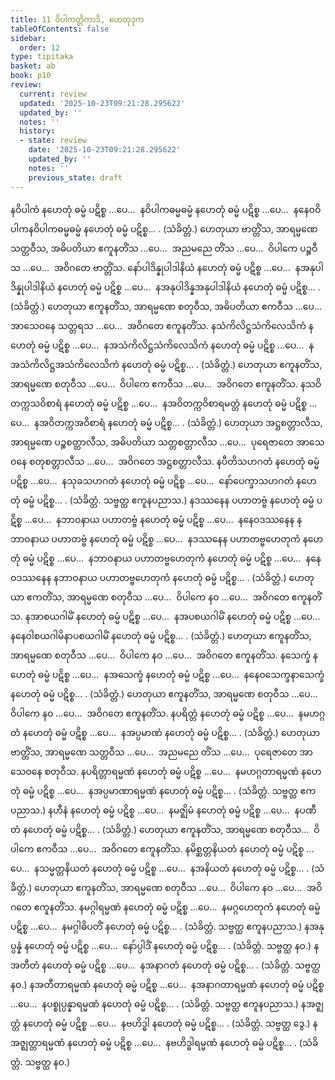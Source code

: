 ```yaml
---
title: 11 ဝိပါကတ္တိကာဒိ, ဟေတုဒုက
tableOfContents: false
sidebar:
  order: 12
type: tipitaka
basket: ab
book: p10
review:
  current: review
  updated: '2025-10-23T09:21:28.295622'
  updated_by: ''
  notes: ''
  history:
  - state: review
    date: '2025-10-23T09:21:28.295622'
    updated_by: ''
    notes: ''
    previous_state: draft
---
```



<ReviewStatus review={frontmatter.review} showDetails={true} />

<HypothesisAnnotation frontmatter={frontmatter} />

<DynamicBreadcrumb />

<Division number="53" book="p10" e="ch" v="40" p="132">

<Paragraph number="123" book="p10">
နဝိပါကံ နဟေတုံ ဓမ္မံ ပဋိစ္စ …ပေ…  နဝိပါကဓမ္မဓမ္မံ နဟေတုံ ဓမ္မံ ပဋိစ္စ …ပေ…  နနေဝဝိပါကနဝိပါကဓမ္မဓမ္မံ နဟေတုံ ဓမ္မံ ပဋိစ္စ… . (သံခိတ္တံ.)
</Paragraph>

<Paragraph number="124" book="p10">
ဟေတုယာ ဗာတ္တိံသ, အာရမ္မဏေ သတ္တဝီသ, အဓိပတိယာ ဧကူနတိံသ …ပေ…  အညမညေ တိံသ …ပေ…  ဝိပါကေ ပဉ္စဝီသ …ပေ…  အဝိဂတေ ဗာတ္တိံသ.
</Paragraph>

</Division>
<Division number="54" book="p10" e="ch" v="40" p="132">

<Paragraph number="125" book="p10">
နော်ပါဒိန္နုပါဒါနိယံ နဟေတုံ ဓမ္မံ ပဋိစ္စ …ပေ…  နအနုပါဒိန္နုပါဒါနိယံ နဟေတုံ ဓမ္မံ ပဋိစ္စ …ပေ…  နအနုပါဒိန္နအနုပါဒါနိယံ နဟေတုံ ဓမ္မံ ပဋိစ္စ… . (သံခိတ္တံ.)
</Paragraph>

<Paragraph number="126" book="p10">
ဟေတုယာ ဧကူနတိံသ, အာရမ္မဏေ စတုဝီသ, အဓိပတိယာ ဧကဝီသ …ပေ…  အာသေဝနေ သတ္တရသ …ပေ…  အဝိဂတေ ဧကူနတိံသ.
</Paragraph>

</Division>
<Division number="55" book="p10" e="ch" v="40" p="132">

<Paragraph number="127" book="p10">
နသံကိလိဋ္ဌသံကိလေသိကံ နဟေတုံ ဓမ္မံ ပဋိစ္စ …ပေ…  နအသံကိလိဋ္ဌသံကိလေသိကံ နဟေတုံ ဓမ္မံ ပဋိစ္စ …ပေ…  နအသံကိလိဋ္ဌအသံကိလေသိကံ နဟေတုံ ဓမ္မံ ပဋိစ္စ… . (သံခိတ္တံ.)
</Paragraph>

<Paragraph number="128" book="p10">
ဟေတုယာ ဧကူနတိံသ, အာရမ္မဏေ စတုဝီသ …ပေ…  ဝိပါကေ ဧကဝီသ …ပေ…  အဝိဂတေ ဧကူနတိံသ.
</Paragraph>

</Division>
<Division number="56" book="p10" e="ch" v="40" p="132">

<Paragraph number="129" book="p10">
နသဝိတက္ကသဝိစာရံ နဟေတုံ ဓမ္မံ ပဋိစ္စ …ပေ…  နအဝိတက္ကဝိစာရမတ္တံ နဟေတုံ ဓမ္မံ ပဋိစ္စ …ပေ…  နအဝိတက္ကအဝိစာရံ နဟေတုံ ဓမ္မံ ပဋိစ္စ… . (သံခိတ္တံ.)
</Paragraph>

<Paragraph number="130" book="p10">
ဟေတုယာ အဋ္ဌစတ္တာလီသ, အာရမ္မဏေ ပဉ္စစတ္တာလီသ, အဓိပတိယာ သတ္တစတ္တာလီသ …ပေ…  ပုရေဇာတေ အာသေဝနေ စတုစတ္တာလီသ …ပေ…  အဝိဂတေ အဋ္ဌစတ္တာလီသ.
</Paragraph>

</Division>
<Division number="57" book="p10" e="ch" v="40" p="132">

<Paragraph number="131" book="p10">
နပီတိသဟဂတံ နဟေတုံ ဓမ္မံ ပဋိစ္စ …ပေ…  နသုခသဟဂတံ နဟေတုံ ဓမ္မံ ပဋိစ္စ …ပေ…  နော်ပေက္ခာသဟဂတံ နဟေတုံ ဓမ္မံ ပဋိစ္စ… . (သံခိတ္တံ. သဗ္ဗတ္ထ ဧကူနပညာသ.)
</Paragraph>

</Division>
<Division number="58" book="p10" e="ch" v="40" p="132">

<Paragraph number="132" book="p10">
နဒဿနေန ပဟာတဗ္ဗံ နဟေတုံ ဓမ္မံ ပဋိစ္စ …ပေ…  နဘာဝနာယ ပဟာတဗ္ဗံ နဟေတုံ ဓမ္မံ ပဋိစ္စ …ပေ…  နနေဝဒဿနေန နဘာဝနာယ ပဟာတဗ္ဗံ နဟေတုံ ဓမ္မံ ပဋိစ္စ …ပေ…  နဒဿနေန ပဟာတဗ္ဗဟေတုကံ နဟေတုံ ဓမ္မံ ပဋိစ္စ …ပေ…  နဘာဝနာယ ပဟာတဗ္ဗဟေတုကံ နဟေတုံ ဓမ္မံ ပဋိစ္စ …ပေ…  နနေဝဒဿနေန နဘာဝနာယ ပဟာတဗ္ဗဟေတုကံ နဟေတုံ ဓမ္မံ ပဋိစ္စ… . (သံခိတ္တံ.)
</Paragraph>

<Paragraph number="133" book="p10">
ဟေတုယာ ဧကတိံသ, အာရမ္မဏေ စတုဝီသ …ပေ…  ဝိပါကေ နဝ …ပေ…  အဝိဂတေ ဧကူနတိံသ.
</Paragraph>

</Division>
<Division number="59" book="p10" e="ch" v="40" p="132">

<Paragraph number="134" book="p10">
နအာစယဂါမိံ နဟေတုံ ဓမ္မံ ပဋိစ္စ …ပေ…  နအပစယဂါမိံ နဟေတုံ ဓမ္မံ ပဋိစ္စ …ပေ…  နနေဝါစယဂါမိနာပစယဂါမိံ နဟေတုံ ဓမ္မံ ပဋိစ္စ… . (သံခိတ္တံ.) ဟေတုယာ ဧကူနတိံသ, အာရမ္မဏေ စတုဝီသ …ပေ…  ဝိပါကေ နဝ …ပေ…  အဝိဂတေ ဧကူနတိံသ.
</Paragraph>

<Paragraph number="135" book="p10">
နသေက္ခံ နဟေတုံ ဓမ္မံ ပဋိစ္စ …ပေ…  နအသေက္ခံ နဟေတုံ ဓမ္မံ ပဋိစ္စ …ပေ…  နနေဝသေက္ခနာသေက္ခံ နဟေတုံ ဓမ္မံ ပဋိစ္စ… . (သံခိတ္တံ.) ဟေတုယာ ဧကူနတိံသ, အာရမ္မဏေ စတုဝီသ …ပေ…  ဝိပါကေ နဝ …ပေ…  အဝိဂတေ ဧကူနတိံသ.
</Paragraph>

</Division>
<Division number="60" book="p10" e="ch" v="40" p="132">

<Paragraph number="136" book="p10">
နပရိတ္တံ နဟေတုံ ဓမ္မံ ပဋိစ္စ …ပေ…  နမဟဂ္ဂတံ နဟေတုံ ဓမ္မံ ပဋိစ္စ …ပေ…  နအပ္ပမာဏံ နဟေတုံ ဓမ္မံ ပဋိစ္စ… . (သံခိတ္တံ.)
</Paragraph>

<Paragraph number="137" book="p10">
ဟေတုယာ ဗာတ္တိံသ, အာရမ္မဏေ သတ္တဝီသ …ပေ…  အညမညေ တိံသ …ပေ…  ပုရေဇာတေ အာသေဝနေ စတုဝီသ.
</Paragraph>

</Division>
<Division number="61" book="p10" e="ch" v="40" p="132">

<Paragraph number="138" book="p10">
နပရိတ္တာရမ္မဏံ နဟေတုံ ဓမ္မံ ပဋိစ္စ …ပေ…  နမဟဂ္ဂတာရမ္မဏံ နဟေတုံ ဓမ္မံ ပဋိစ္စ …ပေ…  နအပ္ပမာဏာရမ္မဏံ နဟေတုံ ဓမ္မံ ပဋိစ္စ… . (သံခိတ္တံ. သဗ္ဗတ္ထ ဧကပညာသ.)
</Paragraph>

</Division>
<Division number="62" book="p10" e="ch" v="40" p="133">

<Paragraph number="139" book="p10">
နဟီနံ နဟေတုံ ဓမ္မံ ပဋိစ္စ …ပေ…  နမဇ္ဈိမံ နဟေတုံ ဓမ္မံ ပဋိစ္စ …ပေ…  နပဏီတံ နဟေတုံ ဓမ္မံ ပဋိစ္စ… . (သံခိတ္တံ.)
</Paragraph>

<Paragraph number="140" book="p10">
ဟေတုယာ ဧကူနတိံသ, အာရမ္မဏေ စတုဝီသ…  ဝိပါကေ ဧကဝီသ …ပေ…  အဝိဂတေ ဧကူနတိံသ.
</Paragraph>

</Division>
<Division number="63" book="p10" e="ch" v="40" p="133">

<Paragraph number="141" book="p10">
နမိစ္ဆတ္တနိယတံ နဟေတုံ ဓမ္မံ ပဋိစ္စ …ပေ…  နသမ္မတ္တနိယတံ နဟေတုံ ဓမ္မံ ပဋိစ္စ …ပေ…  နအနိယတံ နဟေတုံ ဓမ္မံ ပဋိစ္စ… . (သံခိတ္တံ.)
</Paragraph>

<Paragraph number="142" book="p10">
ဟေတုယာ ဧကူနတိံသ, အာရမ္မဏေ စတုဝီသ …ပေ…  ဝိပါကေ နဝ …ပေ…  အဝိဂတေ ဧကူနတိံသ.
</Paragraph>

</Division>
<Division number="64" book="p10" e="ch" v="40" p="133">

<Paragraph number="143" book="p10">
နမဂ္ဂါရမ္မဏံ နဟေတုံ ဓမ္မံ ပဋိစ္စ …ပေ…  နမဂ္ဂဟေတုကံ နဟေတုံ ဓမ္မံ ပဋိစ္စ …ပေ…  နမဂ္ဂါဓိပတိံ နဟေတုံ ဓမ္မံ ပဋိစ္စ… . (သံခိတ္တံ. သဗ္ဗတ္ထ ဧကူနပညာသ.)
</Paragraph>

</Division>
<Division number="65" book="p10" e="ch" v="40" p="133">

<Paragraph number="144" book="p10">
နအနုပ္ပန္နံ နဟေတုံ ဓမ္မံ ပဋိစ္စ …ပေ…  နော်ပ္ပါဒိံ နဟေတုံ ဓမ္မံ ပဋိစ္စ… . (သံခိတ္တံ. သဗ္ဗတ္ထ နဝ.)
</Paragraph>

</Division>
<Division number="66" book="p10" e="ch" v="40" p="133">

<Paragraph number="145" book="p10">
နအတီတံ နဟေတုံ ဓမ္မံ ပဋိစ္စ …ပေ…  နအနာဂတံ နဟေတုံ ဓမ္မံ ပဋိစ္စ… . (သံခိတ္တံ. သဗ္ဗတ္ထ နဝ.)
</Paragraph>

</Division>
<Division number="67" book="p10" e="ch" v="40" p="133">

<Paragraph number="146" book="p10">
နအတီတာရမ္မဏံ နဟေတုံ ဓမ္မံ ပဋိစ္စ …ပေ…  နအနာဂတာရမ္မဏံ နဟေတုံ ဓမ္မံ ပဋိစ္စ …ပေ…  နပစ္စုပ္ပန္နာရမ္မဏံ နဟေတုံ ဓမ္မံ ပဋိစ္စ… . (သံခိတ္တံ. သဗ္ဗတ္ထ ဧကူနပညာသ.)
</Paragraph>

</Division>
<Division number="68" book="p10" e="ch" v="40" p="133">

<Paragraph number="147" book="p10">
နအဇ္ဈတ္တံ နဟေတုံ ဓမ္မံ ပဋိစ္စ …ပေ…  နဗဟိဒ္ဓါ နဟေတုံ ဓမ္မံ ပဋိစ္စ… . (သံခိတ္တံ. သဗ္ဗတ္ထ ဒွေ.)
</Paragraph>

<Paragraph number="148" book="p10">
နအဇ္ဈတ္တာရမ္မဏံ နဟေတုံ ဓမ္မံ ပဋိစ္စ …ပေ…  နဗဟိဒ္ဓါရမ္မဏံ နဟေတုံ ဓမ္မံ ပဋိစ္စ… . (သံခိတ္တံ. သဗ္ဗတ္ထ နဝ.)
</Paragraph>
</Division>
